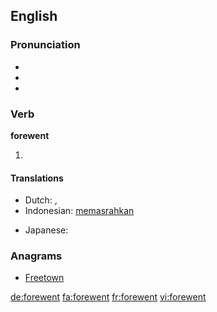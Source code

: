 ==English==

===Pronunciation===
* {{IPA|/ˈfoɹwɛnt/|lang=en}}
* {{audio|en-us-forewent.ogg|Audio (US)|lang=en}}
* {{rhymes|ɛnt|lang=en}}

===Verb===
'''forewent'''

# {{en-simple past of|forego}}

====Translations====
{{trans-top|simple past of "to forego"}}
* Dutch: {{t|nl|liet voorbijgaan}}, {{t|nl|lieten voorbijgaan}}
* Indonesian: [[pasrah|memasrahkan]]
{{trans-mid}}
* Japanese: {{t|ja|諦めた|tr=[[あきらめた]], akirameta}}
{{trans-bottom}}

===Anagrams===
* [[Freetown#English|Freetown]]

[[de:forewent]]
[[fa:forewent]]
[[fr:forewent]]
[[vi:forewent]]